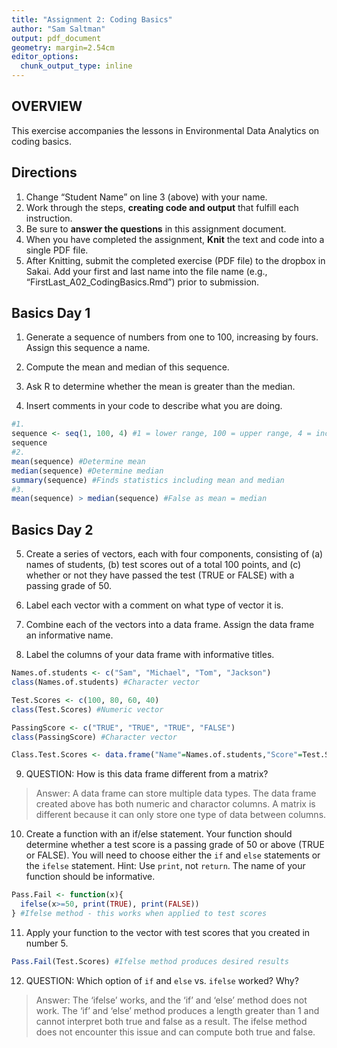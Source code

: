 ```yaml
---
title: "Assignment 2: Coding Basics"
author: "Sam Saltman"
output: pdf_document
geometry: margin=2.54cm
editor_options: 
  chunk_output_type: inline
---
```


## OVERVIEW

This exercise accompanies the lessons in Environmental Data Analytics on coding basics. 

## Directions
1. Change "Student Name" on line 3 (above) with your name.
2. Work through the steps, **creating code and output** that fulfill each instruction.
3. Be sure to **answer the questions** in this assignment document.
4. When you have completed the assignment, **Knit** the text and code into a single PDF file.
5. After Knitting, submit the completed exercise (PDF file) to the dropbox in Sakai. Add your first and last name into the file name (e.g., "FirstLast_A02_CodingBasics.Rmd") prior to submission.



## Basics Day 1

1. Generate a sequence of numbers from one to 100, increasing by fours. Assign this sequence a name. 

2. Compute the mean and median of this sequence. 

3. Ask R to determine whether the mean is greater than the median. 

4. Insert comments in your code to describe what you are doing.

```r
#1. 
sequence <- seq(1, 100, 4) #1 = lower range, 100 = upper range, 4 = increasing factor
sequence
#2. 
mean(sequence) #Determine mean
median(sequence) #Determine median
summary(sequence) #Finds statistics including mean and median
#3. 
mean(sequence) > median(sequence) #False as mean = median
```

## Basics Day 2

5. Create a series of vectors, each with four components, consisting of (a) names of students, (b) test scores out of a total 100 points, and (c) whether or not they have passed the test (TRUE or FALSE) with a passing grade of 50.

6. Label each vector with a comment on what type of vector it is.

7. Combine each of the vectors into a data frame. Assign the data frame an informative name.

8. Label the columns of your data frame with informative titles.

```r
Names.of.students <- c("Sam", "Michael", "Tom", "Jackson")
class(Names.of.students) #Character vector

Test.Scores <- c(100, 80, 60, 40)
class(Test.Scores) #Numeric vector

PassingScore <- c("TRUE", "TRUE", "TRUE", "FALSE")
class(PassingScore) #Character vector

Class.Test.Scores <- data.frame("Name"=Names.of.students,"Score"=Test.Scores,"Pass"=PassingScore)

```

9. QUESTION: How is this data frame different from a matrix?

> Answer: A data frame can store multiple data types. The data frame created above has both numeric and charactor columns. A matrix is different because it can only store one type of data between columns.

10. Create a function with an if/else statement. Your function should determine whether a test score is a passing grade of 50 or above (TRUE or FALSE). You will need to choose either the `if` and `else` statements or the `ifelse` statement. Hint: Use `print`, not `return`. The name of your function should be informative.
```r
Pass.Fail <- function(x){
  ifelse(x>=50, print(TRUE), print(FALSE))
} #Ifelse method - this works when applied to test scores

```

11. Apply your function to the vector with test scores that you created in number 5. 

```r
Pass.Fail(Test.Scores) #Ifelse method produces desired results

```

12. QUESTION: Which option of `if` and `else` vs. `ifelse` worked? Why?

> Answer: The 'ifelse' works, and the 'if' and 'else' method does not work. The 'if' and 'else' method produces a length greater than 1 and cannot interpret both true and false as a result. The ifelse method does not encounter this issue and can compute both true and false.
